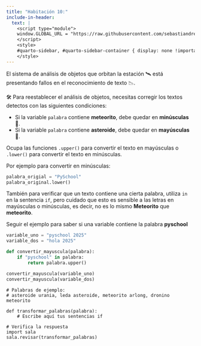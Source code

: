 ```yaml
---
title: "Habitación 10:"
include-in-header:
  text: |
    <script type="module">
    window.GLOBAL_URL = "https://raw.githubusercontent.com/sebastiandres/pyschool_2025/refs/heads/main/quarto/rooms/sala_10.py";
    </script>
    <style>
    #quarto-sidebar, #quarto-sidebar-container { display: none !important; }
    </style>
---
```


El sistema de análisis de objetos que orbitan la estación 🛰️ está presentando fallos en el reconocimiento de texto 📉.

🛠️ Para reestablecer el análisis de objetos, necesitas corregir los textos detectos con las siguientes condiciones:

- Si la variable `palabra` contiene **meteorito**, debe quedar en **minúsculas** 🔽.
- Si la variable `palabra` contiene **asteroide**, debe quedar en **mayúsculas** 🔼.

<div class="alert alert-info">
Ocupa las funciones `.upper()` para convertir el texto en mayúsculas o `.lower()` para convertir
el texto en minúsculas.

Por ejemplo para convertir en minúsculas:
```python
palabra_origial = "PySchool"
palabra_original.lower()
```
También para verificar que un texto contiene una cierta palabra, utiliza `in` en la sentencia `if`,
pero cuidado que esto es sensible a las letras en mayúsculas o minúsculas, es decir, no es lo mismo **Meteorito** que **meteorito**.
</div>

::: {.callout-tip title="Pista" collapse="true"}
Seguir el ejemplo para saber si una variable contiene la palabra **pyschool**

```python 
variable_uno = "pyschool 2025"
variable_dos = "hola 2025"

def convertir_mayuscula(palabra):
    if "pyschool" in palabra:
        return palabra.upper()

convertir_mayuscula(variable_uno)
convertir_mayuscula(variable_dos)
```
:::

```pyodide-python
# Palabras de ejemplo:
# asteroide urania, leda asteroide, meteorito arlong, dronino meteorito

def transformar_palabras(palabra):
    # Escribe aquí tus sentencias if

# Verifica la respuesta
import sala
sala.revisar(transformar_palabras)
```
